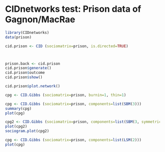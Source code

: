 CIDnetworks test: Prison data of Gagnon/MacRae
========================================================

```r
library(CIDnetworks)
data(prison)

cid.prison <- CID (sociomatrix=prison, is.directed=TRUE)



prison.back <- cid.prison
cid.prison$generate()
cid.prison$outcome
cid.prison$show()

cid.prison$plot.network()

cpg <- CID.Gibbs (sociomatrix=prison, burnin=1, thin=1)

cpg <- CID.Gibbs (sociomatrix=prison, components=list(SBM(3)))
summary(cpg)
plot(cpg)

cpg2 <- CID.Gibbs (sociomatrix=prison, components=list(SBM(3, symmetric=FALSE)))
plot(cpg2)
sociogram.plot(cpg2)

cpg <- CID.Gibbs (sociomatrix=prison, components=list(LSM(2)))
plot(cpg)


```
